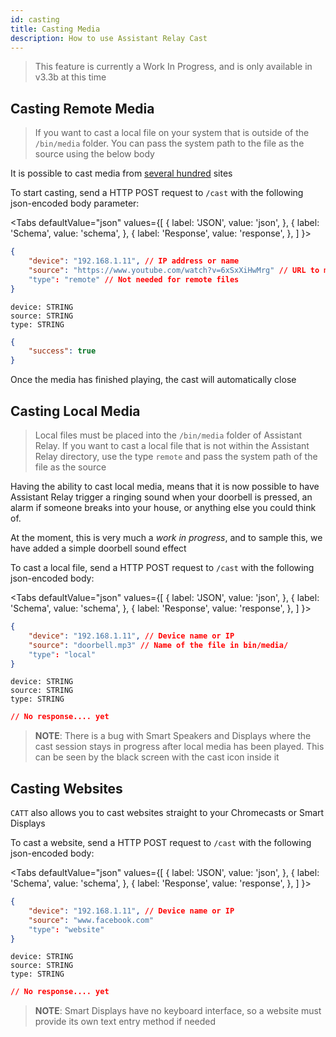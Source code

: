 ```yaml
---
id: casting
title: Casting Media
description: How to use Assistant Relay Cast
---
```



> This feature is currently a Work In Progress, and is only available in v3.3b at this time

## Casting Remote Media

> If you want to cast a local file on your system that is outside of the `/bin/media` folder. You can pass the system path to the file as the source using the below body

It is possible to cast media from [several hundred](https://ytdl-org.github.io/youtube-dl/supportedsites.html) sites

To start casting, send a HTTP POST request to `/cast` with the following json-encoded body parameter:

<Tabs
  defaultValue="json"
  values={[
    { label: 'JSON', value: 'json', },
    { label: 'Schema', value: 'schema', },
    { label: 'Response', value: 'response', },
  ]
}>
<TabItem value="json">

```json
{
	"device": "192.168.1.11", // IP address or name
	"source": "https://www.youtube.com/watch?v=6xSxXiHwMrg" // URL to media
	"type": "remote" // Not needed for remote files
}
```

</TabItem>
<TabItem value="schema">

```
device: STRING
source: STRING
type: STRING
```

</TabItem>
<TabItem value="response">

```json
{
    "success": true
}
```

</TabItem>
</Tabs>

Once the media has finished playing, the cast will automatically close

## Casting Local Media

> Local files must be placed into the `/bin/media` folder of Assistant Relay.  If you want to cast a local file that is not within the Assistant Relay directory, use the type `remote` and pass the system path of the file as the source

Having the ability to cast local media, means that it is now possible to have Assistant Relay trigger a ringing sound when your doorbell is pressed, an alarm if someone
breaks into your house, or anything else you could think of.

At the moment, this is very much a *work in progress*, and to sample this, we have added a simple doorbell sound effect

To cast a local file, send a HTTP POST request to `/cast` with the following json-encoded body:

<Tabs
  defaultValue="json"
  values={[
    { label: 'JSON', value: 'json', },
    { label: 'Schema', value: 'schema', },
    { label: 'Response', value: 'response', },
  ]
}>
<TabItem value="json">

```json
{
	"device": "192.168.1.11", // Device name or IP
	"source": "doorbell.mp3" // Name of the file in bin/media/
	"type": "local"
}
```

</TabItem>
<TabItem value="schema">

```
device: STRING
source: STRING
type: STRING
```

</TabItem>
<TabItem value="response">

```json
// No response.... yet
```

</TabItem>
</Tabs>

> **NOTE**:  There is a bug with Smart Speakers and Displays where the cast session stays in progress after local media has been played.  This can be seen by the black screen with the cast icon inside it

## Casting Websites

`CATT` also allows you to cast websites straight to your Chromecasts or Smart Displays

To cast a website, send a HTTP POST request to `/cast` with the following json-encoded body:

<Tabs
  defaultValue="json"
  values={[
    { label: 'JSON', value: 'json', },
    { label: 'Schema', value: 'schema', },
    { label: 'Response', value: 'response', },
  ]
}>
<TabItem value="json">

```json
{
	"device": "192.168.1.11", // Device name or IP
	"source": "www.facebook.com"
	"type": "website"
}
```

</TabItem>
<TabItem value="schema">

```
device: STRING
source: STRING
type: STRING
```

</TabItem>
<TabItem value="response">

```json
// No response.... yet
```

</TabItem>
</Tabs>

> **NOTE**:  Smart Displays have no keyboard interface, so a website must provide its own text entry method if needed
